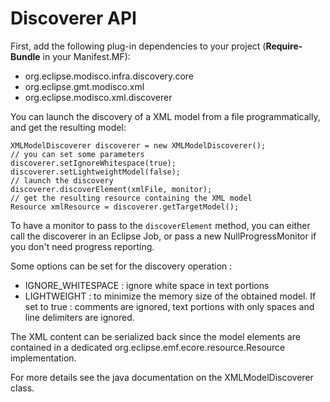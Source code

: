 = Discoverer API =

First, add the following plug-in dependencies to your project ('''Require-Bundle''' in your Manifest.MF):
* org.eclipse.modisco.infra.discovery.core
* org.eclipse.gmt.modisco.xml
* org.eclipse.modisco.xml.discoverer

You can launch the discovery of a XML model from a file programmatically, and get the resulting model:
<pre>
XMLModelDiscoverer discoverer = new XMLModelDiscoverer();
// you can set some parameters
discoverer.setIgnoreWhitespace(true);
discoverer.setLightweightModel(false);
// launch the discovery
discoverer.discoverElement(xmlFile, monitor);
// get the resulting resource containing the XML model
Resource xmlResource = discoverer.getTargetModel();
</pre>

To have a monitor to pass to the <code>discoverElement</code> method, you can either call the discoverer in an Eclipse Job, or pass a new NullProgressMonitor if you don't need progress reporting.

Some options can be set for the discovery operation :

* IGNORE_WHITESPACE : ignore white space in text portions
* LIGHTWEIGHT : to minimize the memory size of the obtained model. If set to true : comments are ignored, text portions with only spaces and line delimiters are ignored.

The XML content can be serialized back since the model elements are contained in a dedicated org.eclipse.emf.ecore.resource.Resource implementation.

For more details see the java documentation on the XMLModelDiscoverer class.
